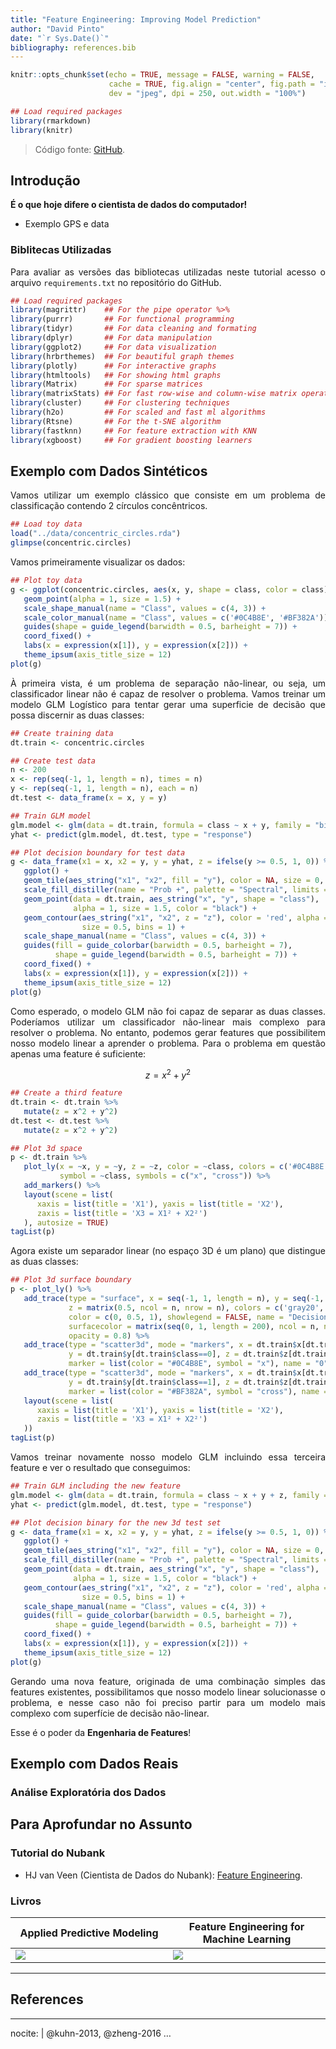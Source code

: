 ```yaml
---
title: "Feature Engineering: Improving Model Prediction"
author: "David Pinto"
date: "`r Sys.Date()`"
bibliography: references.bib
---
```


```r
knitr::opts_chunk$set(echo = TRUE, message = FALSE, warning = FALSE,
                      cache = TRUE, fig.align = "center", fig.path = "img/", 
                      dev = "jpeg", dpi = 250, out.width = "100%")

## Load required packages
library(rmarkdown)
library(knitr)
```

<div style="text-align: justify;text-justify: inter-word;">

> Código fonte: [GitHub](https://github.com/davpinto/mmlbh-feature-engineering).

</div>

## Introdução

**É o que hoje difere o cientista de dados do computador!**

<div style="text-align: justify;text-justify: inter-word;">

- Exemplo GPS e data

### Biblitecas Utilizadas

Para avaliar as versões das bibliotecas utilizadas neste tutorial acesso o arquivo `requirements.txt` no repositório do GitHub.

```r
## Load required packages
library(magrittr)    ## For the pipe operator %>% 
library(purrr)       ## For functional programming
library(tidyr)       ## For data cleaning and formating
library(dplyr)       ## For data manipulation
library(ggplot2)     ## For data visualization
library(hrbrthemes)  ## For beautiful graph themes
library(plotly)      ## For interactive graphs
library(htmltools)   ## For showing html graphs
library(Matrix)      ## For sparse matrices
library(matrixStats) ## For fast row-wise and column-wise matrix operations
library(cluster)     ## For clustering techniques
library(h2o)         ## For scaled and fast ml algorithms
library(Rtsne)       ## For the t-SNE algorithm
library(fastknn)     ## For feature extraction with KNN
library(xgboost)     ## For gradient boosting learners
```

</div>

## Exemplo com Dados Sintéticos

<div style="text-align: justify;text-justify: inter-word;">

Vamos utilizar um exemplo clássico que consiste em um problema de classificação contendo 2 círculos concêntricos.

```r
## Load toy data
load("../data/concentric_circles.rda")
glimpse(concentric.circles)
```

Vamos primeiramente visualizar os dados:

```r
## Plot toy data
g <- ggplot(concentric.circles, aes(x, y, shape = class, color = class)) +
   geom_point(alpha = 1, size = 1.5) + 
   scale_shape_manual(name = "Class", values = c(4, 3)) +
   scale_color_manual(name = "Class", values = c('#0C4B8E', '#BF382A')) +
   guides(shape = guide_legend(barwidth = 0.5, barheight = 7)) +
   coord_fixed() +
   labs(x = expression(x[1]), y = expression(x[2])) +
   theme_ipsum(axis_title_size = 12)
plot(g)
```

À primeira vista, é um problema de separação não-linear, ou seja, um classificador linear não é capaz de resolver o problema. Vamos treinar um modelo GLM Logístico para tentar gerar uma superficie de decisão que possa discernir as duas classes:

```r
## Create training data
dt.train <- concentric.circles

## Create test data
n <- 200   
x <- rep(seq(-1, 1, length = n), times = n)
y <- rep(seq(-1, 1, length = n), each = n)
dt.test <- data_frame(x = x, y = y)

## Train GLM model
glm.model <- glm(data = dt.train, formula = class ~ x + y, family = "binomial")
yhat <- predict(glm.model, dt.test, type = "response")

## Plot decision boundary for test data
g <- data_frame(x1 = x, x2 = y, y = yhat, z = ifelse(y >= 0.5, 1, 0)) %>% 
   ggplot() + 
   geom_tile(aes_string("x1", "x2", fill = "y"), color = NA, size = 0, alpha = 0.8) +
   scale_fill_distiller(name = "Prob +", palette = "Spectral", limits = c(0.38, 0.62)) +
   geom_point(data = dt.train, aes_string("x", "y", shape = "class"), 
              alpha = 1, size = 1.5, color = "black") + 
   geom_contour(aes_string("x1", "x2", z = "z"), color = 'red', alpha = 0.6, 
                size = 0.5, bins = 1) +
   scale_shape_manual(name = "Class", values = c(4, 3)) +
   guides(fill = guide_colorbar(barwidth = 0.5, barheight = 7),
          shape = guide_legend(barwidth = 0.5, barheight = 7)) +
   coord_fixed() +
   labs(x = expression(x[1]), y = expression(x[2])) +
   theme_ipsum(axis_title_size = 12)
plot(g)
```

Como esperado, o modelo GLM não foi capaz de separar as duas classes. Poderíamos utilizar um classificador não-linear mais complexo para resolver o problema. No entanto, podemos gerar features que possibilitem nosso modelo linear a aprender o problema. Para o problema em questão apenas uma feature é suficiente:

$$
z = x^2 + y^2
$$

```r
## Create a third feature
dt.train <- dt.train %>% 
   mutate(z = x^2 + y^2)
dt.test <- dt.test %>% 
   mutate(z = x^2 + y^2)

## Plot 3d space
p <- dt.train %>%  
   plot_ly(x = ~x, y = ~y, z = ~z, color = ~class, colors = c('#0C4B8E', '#BF382A'), 
           symbol = ~class, symbols = c("x", "cross")) %>%
   add_markers() %>%
   layout(scene = list(
      xaxis = list(title = 'X1'), yaxis = list(title = 'X2'), 
      zaxis = list(title = 'X3 = X1² + X2²')
   ), autosize = TRUE)
tagList(p)
```

Agora existe um separador linear (no espaço 3D é um plano) que distingue as duas classes:

```r
## Plot 3d surface boundary
p <- plot_ly() %>% 
   add_trace(type = "surface", x = seq(-1, 1, length = n), y = seq(-1, 1, length = n), 
             z = matrix(0.5, ncol = n, nrow = n), colors = c('gray20', 'gray80'), 
             color = c(0, 0.5, 1), showlegend = FALSE, name = "Decision Boundary", 
             surfacecolor = matrix(seq(0, 1, length = 200), ncol = n, nrow = n), 
             opacity = 0.8) %>% 
   add_trace(type = "scatter3d", mode = "markers", x = dt.train$x[dt.train$class==0], 
             y = dt.train$y[dt.train$class==0], z = dt.train$z[dt.train$class==0], 
             marker = list(color = "#0C4B8E", symbol = "x"), name = "0") %>%
   add_trace(type = "scatter3d", mode = "markers", x = dt.train$x[dt.train$class==1], 
             y = dt.train$y[dt.train$class==1], z = dt.train$z[dt.train$class==1], 
             marker = list(color = "#BF382A", symbol = "cross"), name = "1") %>% 
   layout(scene = list(
      xaxis = list(title = 'X1'), yaxis = list(title = 'X2'), 
      zaxis = list(title = 'X3 = X1² + X2²')
   ))
tagList(p)
```

Vamos treinar novamente nosso modelo GLM incluindo essa terceira feature e ver o resultado que conseguimos:

```r
## Train GLM including the new feature
glm.model <- glm(data = dt.train, formula = class ~ x + y + z, family = "binomial")
yhat <- predict(glm.model, dt.test, type = "response")

## Plot decision binary for the new 3d test set
g <- data_frame(x1 = x, x2 = y, y = yhat, z = ifelse(y >= 0.5, 1, 0)) %>% 
   ggplot() + 
   geom_tile(aes_string("x1", "x2", fill = "y"), color = NA, size = 0, alpha = 0.8) +
   scale_fill_distiller(name = "Prob +", palette = "Spectral", limits = c(0, 1)) +
   geom_point(data = dt.train, aes_string("x", "y", shape = "class"), 
              alpha = 1, size = 1.5, color = "black") + 
   geom_contour(aes_string("x1", "x2", z = "z"), color = 'red', alpha = 0.6, 
                size = 0.5, bins = 1) +
   scale_shape_manual(name = "Class", values = c(4, 3)) +
   guides(fill = guide_colorbar(barwidth = 0.5, barheight = 7),
          shape = guide_legend(barwidth = 0.5, barheight = 7)) +
   coord_fixed() +
   labs(x = expression(x[1]), y = expression(x[2])) +
   theme_ipsum(axis_title_size = 12)
plot(g)
```

Gerando uma nova feature, originada de uma combinação simples das features existentes, possibilitamos que nosso modelo linear solucionasse o problema, e nesse caso não foi preciso partir para um modelo mais complexo com superfície de decisão não-linear.

Esse é o poder da **Engenharia de Features**!

</div>

## Exemplo com Dados Reais

### Análise Exploratória dos Dados



## Para Aprofundar no Assunto

<div style="text-align: justify;text-justify: inter-word;">

### Tutorial do Nubank

- HJ van Veen (Cientista de Dados do Nubank): [Feature Engineering](https://pt.slideshare.net/HJvanVeen/feature-engineering-72376750).

### Livros

Applied Predictive Modeling           | Feature Engineering for Machine Learning
------------------------------------- | -------------------------------------
![](./img/book-applied-pred-mod.jpg)  | ![](./img/book-feature-engineering.jpg)

</div>

******

## References

---
nocite: | 
  @kuhn-2013, @zheng-2016
...
